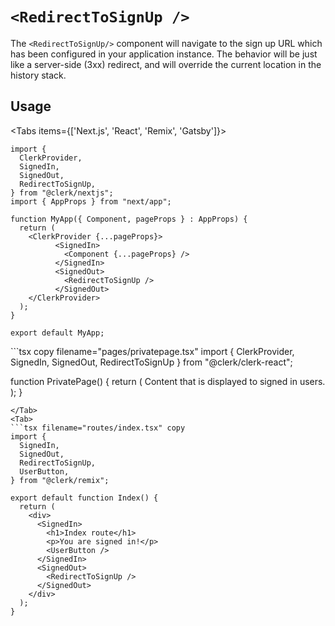 
# `<RedirectToSignUp />`

The `<RedirectToSignUp/>` component will navigate to the sign up URL which has been configured in your application instance. The behavior will be just like a server-side (3xx) redirect, and will override the current location in the history stack.

## Usage

<Tabs items={['Next.js', 'React', 'Remix', 'Gatsby']}>
<Tab>
```tsx copy filename="pages/_app.tsx"
import {
  ClerkProvider,
  SignedIn,
  SignedOut,
  RedirectToSignUp,
} from "@clerk/nextjs";
import { AppProps } from "next/app";

function MyApp({ Component, pageProps } : AppProps) {
  return (
    <ClerkProvider {...pageProps}>
          <SignedIn>
            <Component {...pageProps} />
          </SignedIn>
          <SignedOut>
            <RedirectToSignUp />
          </SignedOut>
    </ClerkProvider>
  );
}

export default MyApp;
```
</Tab>
<Tab>
```tsx copy filename="pages/privatepage.tsx"
import {
  ClerkProvider,
  SignedIn,
  SignedOut,
  RedirectToSignUp
} from "@clerk/clerk-react";

function PrivatePage() {
  return (
    <ClerkProvider publishableKey="pk_test_••••••••••••••••••••••••••••••••••">
      <SignedIn>
        Content that is displayed to signed in
        users.
      </SignedIn>
      <SignedOut>
        <RedirectToSignUp />
      </SignedOut>
    </div>
  );
}
```
</Tab>
<Tab>
```tsx filename="routes/index.tsx" copy
import {
  SignedIn,
  SignedOut,
  RedirectToSignUp,
  UserButton,
} from "@clerk/remix";

export default function Index() {
  return (
    <div>
      <SignedIn>
        <h1>Index route</h1>
        <p>You are signed in!</p>
        <UserButton />
      </SignedIn>
      <SignedOut>
        <RedirectToSignUp />
      </SignedOut>
    </div>
  );
}
```
</Tab>
</Tabs>
